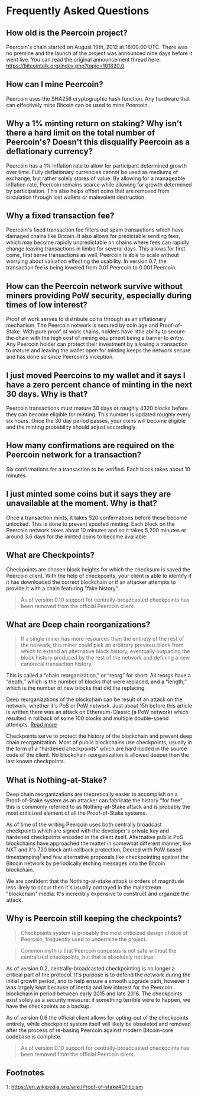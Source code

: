 <!-- KEYWORDS: age, mine, fixed, fee, confirmations, faq, frequenty, asked, questions, checkpoints, checkpoint, nothing-at-stake, nothing at stake -->
# Frequently Asked Questions

## How old is the Peercoin project?

Peercoin's chain started on August 19th, 2012 at 18:00:00 UTC. There was no premine and the launch of the project was announced nine days before it went live.  You can read the original announcement thread here: https://bitcointalk.org/index.php?topic=101820.0

## How can I mine Peercoin?

Peercoin uses the SHA256 cryptographic hash function. Any hardware that can effectively mine Bitcoin can be used to mine Peercoin.

## Why a 1% minting return on staking?  Why isn't there a hard limit on the total number of Peercoin's? Doesn't this disqualify Peercoin as a deflationary currency?

Peercoin has a 1% inflation rate to allow for participant determined growth over time. Fully deflationary currencies cannot be used as mediums of exchange, but rather solely stores of value. By allowing for a manageable inflation rate, Peercoin remains scarce while allowing for growth determined by participation. This also helps offset coins that are removed from circulation through lost wallets or malevolent destruction.

## Why a fixed transaction fee?

Peercoin's fixed transaction fee filters out spam transactions which have damaged chains like Bitcoin. It also allows for predictable sending fees, which may become rapidly unpredictable on chains where fees can rapidly change leaving transactions in limbo for several days. This allows for first come, first serve transactions as well. Peercoin is able to scale without worrying about valuation effecting the usability.  In version 0.7, the transaction fee is being lowered from 0.01 Peercoin to 0.001 Peercoin.

## How can the Peercoin network survive without miners providing PoW security, especially during times of low interest?

Proof of work serves to distribute coins through as an inflationary mechanism. The Peercoin network is secured by coin age and Proof-of-Stake.  With pure proof of work chains, holders have little ability to secure the chain with the high cost of mining equipment being a barrier to entry. Any Peercoin holder can protect their investment by allowing a transaction to mature and leaving the wallet open for minting keeps the network secure and has done so since Peercoin's inception.

## I just moved Peercoins to my wallet and it says I have a zero percent chance of minting in the next 30 days.  Why is that?

Peercoin transactions must mature 30 days or roughly 4320 blocks before they can become eligible for minting. This number is updated roughly every six hours. Once the 30 day period passes, your coins will become eligible and the minting probability should adjust accordingly.

## How many confirmations are required on the Peercoin network for a transaction?

Six confirmations for a transaction to be verified. Each block takes about 10 minutes.

## I just minted some coins but it says they are unavailable at the moment.  Why is that?

Once a transaction mints, it takes 520 confirmations before these become unlocked. This is done to prevent spoofed minting. Each block on the Peercoin network takes about 10 minutes and so it takes 5,200 minutes or around 3.6 days for the minted coins to become available.

## What are Checkpoints?

Checkpoints are chosen block heights for which the checksum is saved the Peercoin client. With the help of checkpoints, your client is able to identify if it has downloaded the correct blockchain or if an attacker attempts to provide it with a chain featuring "fake history".

> As of version 0.10 support for centrally-broadcasted checkpoints has been removed from the official Peercoin client.

## What are Deep chain reorganizations?

> If a single miner has more resources than the entirety of the rest of the network, this miner could pick an arbitrary previous block from which to extend an alternative block history, eventually outpacing the block history produced by the rest of the network and defining a new canonical transaction history.

This is called a “chain reorganization,” or “reorg” for short. All reorgs have a “depth,” which is the number of blocks that were replaced, and a “length,” which is the number of new blocks that did the replacing.

Deep reorganizations of the blockchain can be result of an attack on the network, whether it's PoS or PoW network. Just about 15h before this article is written there was an attack on Ethereum-Classic (a PoW network) which resulted in rollback of some 100 blocks and multiple double-spend attempts. [Read more](https://blog.coinbase.com/ethereum-classic-etc-is-currently-being-51-attacked-33be13ce32de)

Checkpoints serve to protect the history of the blockchain and prevent deep chain reorganization. Most of public blockchains use checkpoints, usually in the form of a "hardened checkpoints" which are hard-coded in the source code of the client. No blockchain reorganization is allowed deeper than the last known checkpoints.

## What is Nothing-at-Stake?

Deep chain reorganizations are theoretically easier to accomplish on a Proof-of-Stake system as an attacker can fabricate the history "for free", this is commonly referred to as Nothing-at-Stake attack and is probably the most criticized element of all the Proof-of-Stake systems.

As of time of the writing Peercoin uses both centrally broadcast checkpoints which are signed with the developer's private key and hardened checkpoints encoded in the client itself.
Alternative public PoS blockchains have approached the matter in somewhat different manner, like NXT and it's 720 block anti-rollback protection, Decred with PoW based timestamping<sup>[1](#footnote-1)</sup> and few alternative proposals like checkpointing against the Bitcoin network by periodically etching messages into the Bitcoin blockchain.

We are confident that the Nothing-at-stake attack is orders of magnitude less likely to occur then it's usually portrayed in the mainstream "blockchain" media.
It's incredibly expensive to construct and organize the attack.

## Why is Peercoin still keeping the checkpoints?

> Checkpoints system is probably the most criticized design choice of Peercoin, frequently used to undermine the project.

> Common myth is that Peercoin concesus is not safe without the centralized checkpoints, but that is absolutely not true.

As of version 0.2, centrally-broadcasted checkpointing is no longer a critical part of the protocol.
It's purpose is to defend the network during the initial growth period, and to help ensure a smooth upgrade path, however it was largely kept because of inertia and low interest for the Peercoin blockchain in period between early 2015 and late 2016. The checkpoints exist solely as a security measure: if something terrible were to happen, we have the checkpoints as a backup.

As of version 0.6 the official client allows for opting-out of the checkpoints entirely, while checkpoint system itself will likely be obsoleted and removed after the process of re-basing Peercoin against modern Bitcoin-core codebase is complete.

> As of version 0.10 support for centrally-broadcasted checkpoints has been removed from the official Peercoin client.

## Footnotes

<a id="footnote-1">1</a>: https://en.wikipedia.org/wiki/Proof-of-stake#Criticism
